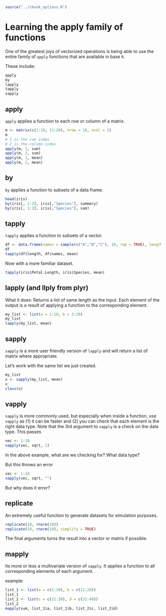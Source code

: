 ```r
source("../chunk_options.R")
```

# Learning the apply family of functions

One of the greatest joys of vectorized operations is being able to use the entire family of `apply` functions that are available in base `R`.

These include:

```r
apply
by
lapply
tapply
sapply
```

## apply

`apply` applies a function to each row or column of a matrix.

```r
m <- matrix(c(1:10, 11:20), nrow = 10, ncol = 2)
m
# 1 is the row index
# 2 is the column index
apply(m, 1, sum)
apply(m, 2, sum)
apply(m, 1, mean)
apply(m, 2, mean)
```

## by

`by` applies a function to subsets of a data frame.

```r
head(iris)
by(iris[, 1:2], iris[,"Species"], summary)
by(iris[, 1:2], iris[,"Species"], sum)
```


## tapply

`tapply` applies a function to subsets of a vector.

```r
df <- data.frame(names = sample(c("A","B","C"), 10, rep = TRUE), length = rnorm(10))
df
tapply(df$length, df$names, mean)
```

Now with a more familiar dataset.

```r
tapply(iris$Petal.Length, iris$Species, mean)
```

## lapply (and llply from plyr)

What it does: Returns a list of same length as the input. 
Each element of the output is a result of applying a function to the corresponding element.

```r
my_list <- list(a = 1:10, b = 2:20)
my_list
lapply(my_list, mean)
```



## sapply

`sapply` is a more user friendly version of `lapply` and will return a list of matrix where appropriate.


Let's work with the same list we just created.

```r
my_list
x <- sapply(my_list, mean)
x
class(x)
```

## vapply

`sapply` is more commonly used, but especially when inside a function, use `vapply` as (1) it can be faster and (2) you can check that each element is the right data type. Note that the 3rd argument to `vapply` is a check on the data type. This passes

```r
vec <- 1:10
vapply(vec, sqrt, 1)
```

In the above example, what are we checking for? What data type?

But this throws an error

```r
vec <- 1:10
vapply(vec, sqrt, "")
```

But why does it error?


## replicate

An extremely useful function to generate datasets for simulation purposes.

```r
replicate(10, rnorm(10))
replicate(10, rnorm(10), simplify = TRUE)
```

The final arguments turns the result into a vector or matrix if possible.

## mapply
Its more or less a multivariate version of `sapply`. It applies a function to all corresponding elements of each argument. 

example:

```r
list_1 <- list(a = c(1:10), b = c(11:20))
list_1
list_2 <- list(c = c(21:30), d = c(31:40))
list_2
mapply(sum, list_1$a, list_1$b, list_2$c, list_2$d)
```



